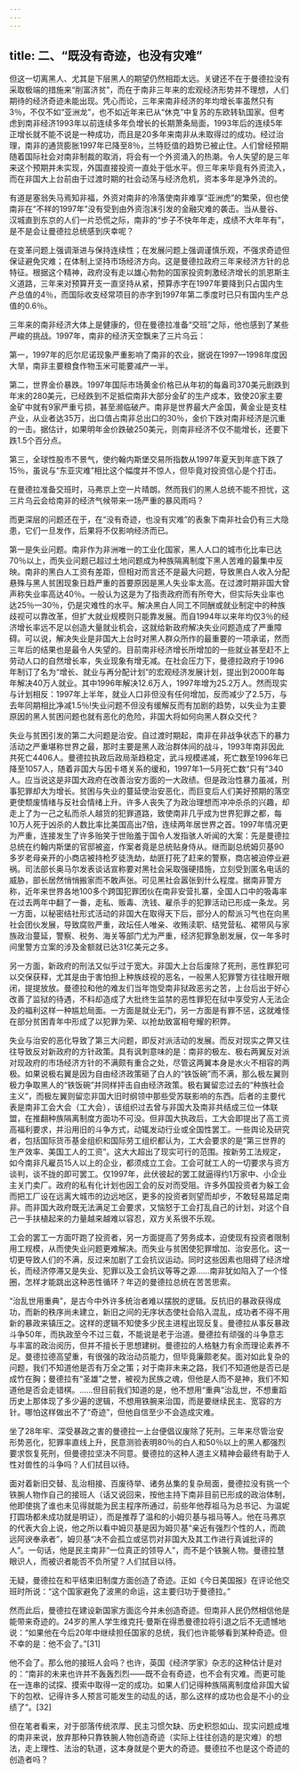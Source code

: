 ```yaml
---
---
---
```

title: 二、“既没有奇迹，也没有灾难”
---



但这一切离黑人、尤其是下层黑人的期望仍然相距太远。关键还不在于曼德拉没有采取极端的措施来“削富济贫”，而在于南非三年来的宏观经济形势并不理想，人们期待的经济奇迹未能出现。凭心而论，三年来南非经济的年均增长率虽然只有3％，不仅不如“亚洲龙”，也不如近年来已从“休克”中复苏的东欧转轨国家。但考虑到南非经济1993年以前连续多年负增长的长期萧条局面，1993年后的连续5年正增长就不能不说是一种成功，而且是20多年来南非从未取得过的成功。经过治理，南非的通货膨胀1997年已降至8％，兰特贬值的趋势已被止住。人们曾经预期随着国际社会对南非制裁的取消，将会有一个外资涌入的热潮。令人失望的是三年来这个预期并未实现，外国直接投资一直处于低水平。但三年来毕竟有外资流入，而在非国大上台前由于过渡时期的社会动荡与经济危机，资本多年是净外流的。

有道是塞翁失马焉知非福，外资对南非的冷落使南非难享“亚洲虎”的繁荣，但也使南非在“不祥的1997年”没有受到由外资泡沫引发的金融灾难的袭击。当从曼谷、汉城直到东京的人们一片恐慌之际，南非的“步子不快年年走，成绩不大年年有”，是不是会让曼德拉总统感到庆幸呢？

在变革问题上强调渐进与保持连续性；在发展问题上强调谨慎乐观，不强求奇迹但保证避免灾难；在体制上坚持市场经济方向。这是曼德拉政府三年来经济方针的总特征。根据这个精神，政府没有走以雄心勃勃的国家投资刺激经济增长的凯恩斯主义道路，三年来对预算开支一直坚持从紧，预算赤字在1997年要降到只占国内生产总值的4％，而国际收支经常项目的赤字到1997年第二季度时已只有国内生产总值的0.6％。



三年来的南非经济大体上是健康的，但在曼德拉准备“交班”之际，他也感到了某些严峻的挑战。1997年，南非的经济天空飘来了三片乌云：

第一，1997年的厄尔尼诺现象严重影响了南非的农业，据说在1997—1998年度因大旱，南非主要粮食作物玉米可能要减产一半。

第二，世界金价暴跌。1997年国际市场黄金价格已从年初的每盎司370美元剧跌到年末的280美元，已经跌到不足抵偿南非大部分金矿的生产成本，致使20家主要金矿中就有9家严重亏损，甚至濒临破产。南非是世界最大产金国，黄金业是支柱产业，从业者达35万，出口值占南非总出口的30％，金价下跌对南非经济是沉重的一击。据估计，如果明年金价跌破250美元，则南非经济不仅不能增长，还要下跌1.5个百分点。

第三，全球性股市不景气，使约翰内斯堡交易所指数从1997年夏天到年底下跌了15％，虽说与“东亚灾难”相比这个幅度并不惊人，但毕竟对投资信心是个打击。

在曼德拉准备交班时，马弗京上空一片晴朗。然而我们的黑人总统不能不担忧，这三片乌云会给南非的经济气候带来一场严重的暴风雨吗？

而更深层的问题还在于，在“没有奇迹，也没有灾难”的表象下南非社会仍有三大隐患，它们一旦发作，后果将不仅影响经济而已。

第一是失业问题。南非作为非洲唯一的工业化国家，黑人人口的城市化比率已达70％以上，而失业问题已超过土地问题成为种族隔离制度下黑人苦难的最集中反映。南非的黑白人工资有差距，但相对而言还不是最大问题，导致黑白人收入分配悬殊与黑人贫困现象日趋严重的首要原因是黑人失业率太高。在过渡时期非国大曾声称失业率高达40％。一般认为这是为了指责政府而有所夸大，但实际失业率也达25％—30％，仍是灾难性的水平。解决黑白人同工不同酬或就业制定中的种族歧视可以靠改革，但扩大就业规模则只能靠发展。而自1994年以来年均仅3％的经济增长率远不足以创造大量就业机会，这就给新政府解决失业问题造成了严重障碍。可以说，解决失业是非国大上台时对黑人群众所作的最重要的一项承诺，然而三年后的结果也是最令人失望的。目前南非经济增长所增加的一些就业甚至赶不上劳动人口的自然增长率，失业现象有增无减。在社会压力下，曼德拉政府于1996年制订了名为“增长、就业与再分配计划”的宏观经济发展计划，提出到2000年每年解决40万人就业。其中1996年解决12.6万人，1997年增为25.2万人。然而现实与计划相反：1997年上半年，就业人口非但没有任何增加，反而减少了2.5万，与去年同期相比净减1.5％!失业问题不但没有缓解反而有加剧的趋势，以失业为主要原因的黑人贫困问题也就有恶化的危险，非国大将如何向黑人群众交代？



失业与贫困引发的第二大问题是治安。自过渡时期起，南非在非战争状态下的暴力活动之严重堪称世界之最，那时主要是黑人政治群体间的战斗，1993年南非因此共死亡4406人。曼德拉执政后政局渐趋稳定，武斗规模递减，死亡数至1996年已降至1057人，随着非国大与因卡塔关系的缓和，1997年1—5月死亡数“只有”340人。应当说这是非国大政府在改善治安方面的一大政绩。但是政治性暴力虽减，刑事犯罪却大为增长。贫困与失业的蔓延使治安恶化，而巨变后人们美好预期的落空更使颓废情绪与反社会情绪上升。许多人丧失了为政治理想而冲冲杀杀的兴趣，却走上了为一己之私而杀人越货的犯罪道路，致使南非几乎成为世界犯罪之都，每10万人死于凶杀的人数比率比美国高出7倍，连续两年居世界之首。1997年情况更为严重，连接发生了许多贻笑于世贻羞于国令人发指骇人听闻的大案：先是曼德拉总统在约翰内斯堡的官邸被盗，作案者竟是总统贴身侍从。继而副总统姆贝基90多岁老母亲开的小商店被持枪歹徒洗劫，劫匪打死了赶来的警察，商店被迫停业避祸。司法部长奥马尔发表谈话宣称要对黑社会采取强硬措施，立刻受到匿名电话的威胁，部长居然悄悄搬家而不敢声张。可见黑社会嚣张到什么程度。据南非警方称，近年来世界各地100多个跨国犯罪团伙在南非安营扎寨，全国人口中的吸毒率在过去两年中翻了一番，走私、贩毒、洗钱、雇杀手的犯罪活动已形成一条龙。另一方面，以秘密结社形式活动的非国大在取得天下后，部分人的帮派习气也在向黑社会团伙发展，导致腐败严重，政坛任人唯亲、收贿渎职、结党营私、裙带风与家族政治蔓延，警察、税务、海关等部门尤为严重，经济犯罪急剧发展，仅一年多时间里警方立案的涉及金额就已达31亿美元之多。





另一方面，新政府的刑法又似乎过于宽大。非国大上台后废除了死刑，恶性罪犯可以交保获释，尤其是由于害怕担上种族歧视的恶名，一般黑人犯罪警方往往眼开眼闭，提提放放。曼德拉和他的难友们当年饱受南非狱政恶劣之苦，上台后出于好心改善了监狱的待遇，不料却造成了大批终生监禁的恶性罪犯在狱中享受穷人无法企及的福利这样一种尴尬局面。一方面是就业无门，另一方面是有罪不惩，这就难怪在部分贫困青年中形成了以犯罪为荣、以抢劫致富相夸耀的积弊。

失业与治安的恶化导致了第三大问题，即反对派活动的发展。而反对现实之弊又往往导致反对新政府的方针政策。具有讽刺意味的是：南非的极左、极右两翼反对派对现政府的市场经济方针的不满颇有重合之处，尽管这两翼本身是水火不相容的两极。如果说极右翼是因为自由经济政策砸了白人的“铁饭碗”而不满，那么极左翼则极力争取黑人的“铁饭碗”并同样抨击自由经济政策。极右翼留恋过去的“种族社会主义”，而极左翼则留恋非国大旧时纲领中那些受苏联影响的东西。后者的主要代表是南非工会大会（工大会），该组织过去曾与非国大及南非共结成三位一体联盟，在推翻种族隔离制度方面功不可没。但非国大执政后，工大会即提出了高工资高福利要求，并沿用旧的斗争方式，动辄发动行业或全国性罢工。一些舆论及研究者，包括国际货币基金组织和国际劳工组织都认为，工大会要求的是“第三世界的生产效率、美国工人的工资”。这大大超出了现实可行的范围。按新劳工法规定，如今南非凡雇员15人以上的企业，都须成立工会。工会可就工人的一切要求与资方谈判，谈不拢的即可罢工。仅1997年，此伏彼起的罢工就逼得约1万家中、小企业主关门卖厂。政府的私有化计划也因工会的反对而受阻。许多外国投资者为躲工会而把工厂设在远离大城市的边远地区，更多的投资者则望而却步，不敢轻易踏足南非。而非国大政府既无法满足工会要求，又恼怒于工会打乱自己的计划，对这个自己一手扶植起来的力量越来越难以容忍，双方关系很不乐观。



工会的罢工一方面吓跑了投资者，另一方面提高了劳务成本，迫使现有投资者限制用工规模，从而使失业问题更难解决。而失业与贫困使犯罪增加、治安恶化。这一切更导致人们的不满，反过来加剧了工会抗议运动。同时这些因素也阻碍了经济增长，而经济停滞又是失业、犯罪以及工会抗议等等之源……南非犹如陷入了一个怪圈，怎样才能跳出这种恶性循环？年迈的曼德拉总统在苦苦思索。

“治乱世用重典”，是古今中外许多统治者难以摆脱的逻辑。反抗旧的暴政获得成功，而新的秩序尚未建立，新旧之间的无序状态使社会陷入混乱，成功者不得不用新的暴政来镇压之。这样的逻辑不知使多少民主进程出现反复。曼德拉从事反暴政斗争50年，而执政至今不过三载，不能说是老于治道。曼德拉有顽强的斗争意志与丰富的政治阅历，但并不擅长于思想建树。曼德拉的人格魅力有余而理论素养不足。曼德拉德高望重，有很强的政治动员能力，但毕竟廉颇老矣。面对如此复杂的问题，我们不知道他是否有万全之策；对于南非未来之路，我们不知道他是否已是成竹在胸；曼德拉有“圣雄”之誉，被视为民族之魂，但他是人而不是神，我们不知道他是否会走错棋。……但目前我们知道的是，他不想用“重典”治乱世，不想重蹈历史上那体现了多少遍的逻辑，不想用铁腕来治国，而是要继续民主、宽容的方针。哪怕这样做出不了“奇迹”，但他自信至少不会造成灾难。



坐了28年牢、深受暴政之害的曼德拉一上台便倡议废除了死刑。三年来尽管治安形势恶化，犯罪率直线上升，民意测验表明80％的白人和50％以上的黑人都强烈要求恢复死刑，但曼德拉坚决不同意。曼德拉的这种人道主义精神会最终有助于人性对兽性的斗争吗？人们拭目以待。

面对着新旧交替、乱治相接、百废待举、诸务丛集的复杂局面，曼德拉没有挑一个铁腕人物作自己的接班人（话又说回来，按他主持下南非目前已形成的政治体制，他即使挑了谁也未见得就能为民主程序所通过，前些年他荐祖马为总书记、为温妮打圆场都未成功就是明证），而是推荐了温和的小姆贝基与祖马等人。他在马弗京的代表大会上说，他之所以看中姆贝基是因为姆贝基“亲近有强烈个性的人，而疏远阿谀奉承者”，姆贝基“决不会孤立或惩罚对非国大及其工作进行真诚批评的人”。一句话，他是民主南非“一位真正的领导人”，而不是个铁腕人物。曼德拉慧眼识人，而被识者能否不负所望？人们拭目以待。

无疑，曼德拉在和平结束旧制度方面创造了奇迹。正如《今日美国报》在评论他交班时所说：“这个国家避免了波黑的命运，这主要归功于曼德拉。”

然而此后，曼德拉在建设新国家方面迄今并未创造奇迹。但南非人民仍然相信他是能带来奇迹的。24岁的黑人学生维克托·曼斯在得悉曼德拉将引退之后不无遗憾地说：“如果他在今后20年中继续担任国家的总统，我们也许能够看到某种奇迹。但不幸的是：他不会了。”[31]





他不会了。那么他的接班人会吗？也许，英国《经济学家》杂志的这种估计是对的：“南非的未来也许并不轰轰烈烈——既不会有奇迹，也不会有灾难。而更可能在一连串的试探、摸索中取得一定的成功。如果人们记得种族隔离制度给非国大留下的包袱、记得许多人预言可能发生的动乱的话，那么这样的成功也会是不小的业绩了”。[32]





但在笔者看来，对于部落传统浓厚、民主习惯欠缺、历史积怨如山、现实问题成堆的南非来说，放弃那种只靠铁腕人物创造奇迹（实际上往往创造的是灾难）的想法，走上理性、法治的轨道，这本身就是个更大的奇迹。曼德拉不也是这个奇迹的创造者吗？